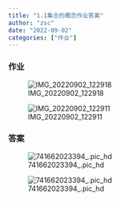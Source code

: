 ```yaml
---
title: "1.1集合的概念作业答案"
author: "zsc"
date: "2022-09-02"
categories: ["作业"]
---
```


### 作业

![IMG_20220902_122918](https://myclass-1253296529.cos.ap-nanjing.myqcloud.com/uPic/IMG_20220902_122918.jpg)

![IMG_20220902_122911](https://myclass-1253296529.cos.ap-nanjing.myqcloud.com/uPic/IMG_20220902_122911.jpg)

### 答案


![741662023394_.pic_hd](https://myclass-1253296529.cos.ap-nanjing.myqcloud.com/uPic/741662023394_.pic_hd.jpg)

![741662023394_.pic_hd](https://myclass-1253296529.cos.ap-nanjing.myqcloud.com/uPic/751662023404_.pic_hd.jpg)


